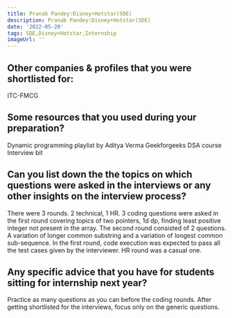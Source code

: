 ```yaml
---
title: Pranab Pandey:Disney+Hotstar(SDE)
description: Pranab Pandey:Disney+Hotstar(SDE)
date: '2022-05-20'
tags: SDE,Disney+Hotstar,Internship
imageUrl: ''
---
```


## Other companies & profiles that you were shortlisted for:
ITC-FMCG

## Some resources that you used during your preparation?
Dynamic programming playlist by Aditya Verma
Geekforgeeks DSA course
Interview bit

## Can you list down the the topics on which questions were asked in the interviews or any other insights on the interview process?
There were 3 rounds. 2 technical, 1 HR. 3 coding questions were asked in the first round covering topics of two pointers, 1d dp, finding least positive integer not present in the array. The second round consisted of 2 questions. A variation of longer common substring and a variation of longest common sub-sequence. In the first round, code execution was expected to pass all the test cases given by the interviewer. HR round was a casual one.
## Any specific advice that you have for students sitting for internship next year?
Practice as many questions as you can before the coding rounds. After getting shortlisted for the interviews, focus only on the generic questions.

